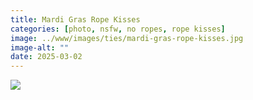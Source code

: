 ```yaml
---
title: Mardi Gras Rope Kisses
categories: [photo, nsfw, no ropes, rope kisses]
image: ../www/images/ties/mardi-gras-rope-kisses.jpg
image-alt: ""
date: 2025-03-02
---
```



![](../www/images/ties/mardi-gras-rope-kisses.jpg)

